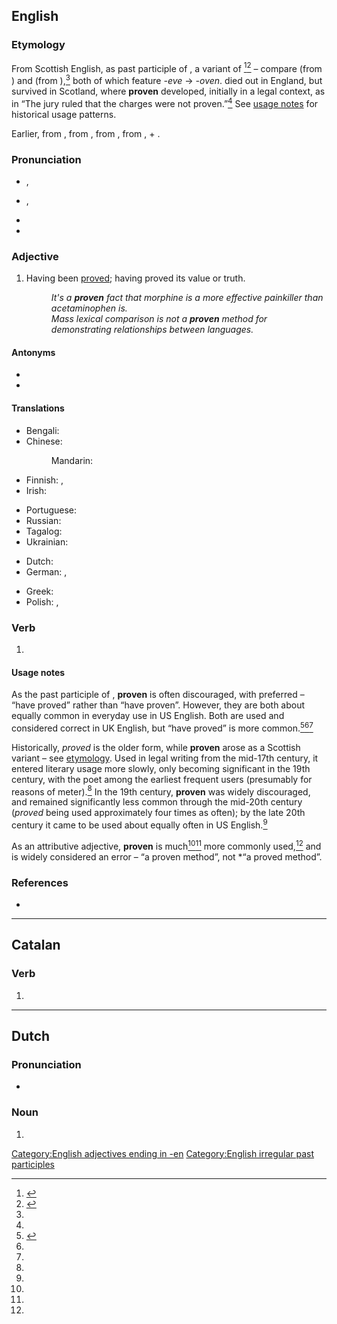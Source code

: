 {{also|provén|prøven}}
==English==

===Etymology===
From Scottish English, as past participle of {{m|en|preve}}, a {{etyl|enm|en}} variant of {{m|en|prove}}<ref name="ahd">{{R:American Heritage 2000|prove}}</ref><ref name="mw">{{R:Merriam Webster Online|prove}}</ref> – compare {{m|en|woven}} (from {{m|en|weave}}) and {{m|en|cloven}} (from {{m|en|cleave}}),<ref name="ahd" /> both of which feature ''-eve'' → ''-oven''. {{m|en||Preve}} died out in England, but survived in Scotland, where '''proven''' developed, initially in a legal context, as in “The jury ruled that the charges were not proven.”<ref name="ahd" /> See [[#Usage notes|usage notes]] for historical usage patterns.

Earlier, from {{etyl|LL.|en}} {{m|la|probō||test, try, examine, approve, show to be good or fit, prove|pos=verb}}, from {{m|la|probus||good, worthy, excellent}}, from {{etyl|ine-pro|en}} {{m|ine-pro|*pro-bhwo-||being in front, prominent}}, from {{etyl|ine-pro|en}} {{m|ine-pro|*pro-}}, {{m|ine-pro|*per-||toward}} + {{etyl|ine-pro|en}} {{m|ine-pro|*bhu-||to be}}.

===Pronunciation===
* {{a|UK}} {{enPR|pro͞oʹvən|prōʹvən}}, {{IPA|en|/ˈpɹuːvən/|/ˈpɹəʊvən/}}
* {{a|US}} {{enPR|pro͞oʹvən}}, {{IPA|en|/ˈpɹuvən/}}
* {{rhymes|en|uːvən|əʊvən}}
* {{hyphenation|en|prov|en}}

===Adjective===
{{en-adj}}

# Having been [[prove]]d; having proved its value or truth.
#: ''It's a '''proven''' fact that morphine is a more effective painkiller than acetaminophen is.''
#: ''Mass lexical comparison is not a '''proven''' method for demonstrating relationships between languages.''

====Antonyms====
* {{l|en|unproven}}
* {{l|en|disproven}}

====Translations====
{{trans-top|having been proved}}
* Bengali: {{t|bn|প্রমাণিত}}
* Chinese:
*: Mandarin: {{t-needed|cmn}}
* Finnish: {{t+|fi|todennettu}}, {{t+|fi|todistettu}}
* Irish: {{t|ga|dearfa}}
{{trans-mid}}
* Portuguese: {{t+|pt|provado|m}}
* Russian: {{t-needed|ru}}
* Tagalog: {{t|tl|diyama}}
* Ukrainian: {{t|uk|доведений}}
{{trans-bottom}}

{{checktrans-top}}
* Dutch: {{t+check|nl|bewezen}}
* German: {{t+check|de|bewiesen}}, {{t+check|de|nachgewiesen}}
{{trans-mid}}
* Greek: {{t+check|el|αποδεδειγμένος}}
* Polish: {{t-check|pl|dowiedziony|m}}, {{t-check|pl|sprawdzony|m}}
{{trans-bottom}}

===Verb===
{{head|en|verb form}}

# {{lb|en|proscribed}} {{past participle of|en|prove|nocat=1}}

====Usage notes====
As the past participle of {{m|en|prove}}, '''proven''' is often discouraged, with {{m|en|proved}} preferred – “have proved” rather than “have proven”. However, they are both about equally common in everyday use in US English. Both are used and considered correct in UK English, but “have proved” is more common.<ref name=oed>{{R:Lexico|prove}}</ref><ref name="ahd"/><ref name="mw"/>

Historically, ''proved'' is the older form, while '''proven''' arose as a Scottish variant – see [[#Etymology|etymology]]. Used in legal writing from the mid-17th century, it entered literary usage more slowly, only becoming significant in the 19th century, with the poet {{w|Alfred, Lord Tennyson}} among the earliest frequent users (presumably for reasons of meter).<ref name="mw"/> In the 19th century, '''proven''' was widely discouraged, and remained significantly less common through the mid-20th century (''proved'' being used approximately four times as often); by the late 20th century it came to be used about equally often in US English.<ref name="mw"/>

As an attributive adjective, '''proven''' is much<ref name="mw"/><ref name=oed/> more commonly used,<ref name="ahd"/> and {{m|en|proved}} is widely considered an error – “a proven method”, not *“a proved method”.

===References===
<references/>
* {{R:Brians 2008|proved|proved/proven}}

[[Category:English adjectives ending in -en]]
[[Category:English irregular past participles]]

----

==Catalan==

===Verb===
{{head|ca|verb form}}

# {{ca-verb form of|p=3|n=pl|t=pres|m=ind|provar}}

----

==Dutch==

===Pronunciation===
* {{audio|nl|Nl-proven.ogg|Audio}}

===Noun===
{{head|nl|noun plural form}}

# {{nl-noun form of|pl|prove}}